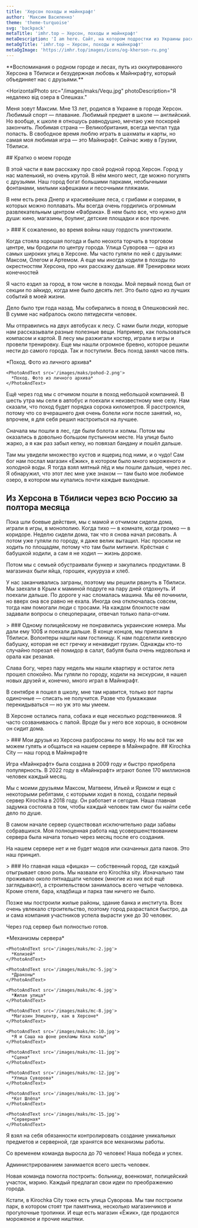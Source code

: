 ```yaml
---
title: 'Херсон походы и майнкрафт'
author: 'Максим Василенко'
theme: 'theme-turquoise'
svg: 'backpack'
metaTitle: 'imhr.top — Херсон, походы и майнкрафт'
metaDescription: 'I am here. Сайт, на котором подростки из Украины рассказывают свои истории.'
metaOgTitle: 'imhr.top — Херсон, походы и майнкрафт'
metaOgImage: 'https://imhr.top/images/icons/og-kherson-ru.png'
---
```


<Heading img="/images/maks/maks.jpg" />

<Medium>
  **Воспоминания о родном городе и лесах, путь из оккупированного Херсона в
  Тбилиси и безудержная любовь к Майнкрафту, который объединяет нас с
  друзьями.**
</Medium>

<HorizontalPhoto
  src="/images/maks/Vequ.jpg"
  photoDescription="Я недалеко від озера в Олешках."
>
  Меня зовут Максим. Мне 13 лет, родился в Украине в городе Херсон. Любимый
  спорт — плавание. Любимый предмет в школе — английский. Но вообще, к школе я
  отношусь равнодушно, мечтаю уже поскорей закончить. Любимая страна —
  Великобритания, всегда мечтал туда попасть. В свободное время люблю играть в
  шахматы и карты, но самая моя любимая игра — это Майнкрафт. Сейчас живу в
  Грузии, Тбилиси.
</HorizontalPhoto>

<Medium>
  ## Кратко о моем городе

В этой части я вам расскажу про свой родной город Херсон. Город у нас маленький, но очень крутой. В нём много мест, где можно погулять с друзьями. Наш город богат большими парками, необычными фонтанами, милыми кафешками и песочными пляжами.

В нем есть река Днепр и красивейшие леса, с грибами и озерами, в которых можно поплавать. Мы всегда очень гордились огромным развлекательным центром «Фабрика». В нем было все, что нужно для души: кино, магазины, боулинг, детские площадки и все прочее.

</Medium>

<Large>> ### К сожалению, во время войны нашу гордость уничтожили.</Large>

<Medium>
  Когда стояла хорошая погода и было неохота торчать в торговом центре, мы
  бродили по центру города. Улица Суворова — одна из самых широких улиц в
  Херсоне. Мы часто гуляли по ней с друзьями: Максом, Олегом и Артемом. А еще мы
  иногда ходили в походы по окрестностям Херсона, про них расскажу дальше.
</Medium>

<Fullpage>
  <PhotoFullPage
    src="/images/maks/kherson.jpg"
    text="Моя любимая улица Суворова. Фото взято с https://khers-on.com"
  />
</Fullpage>

<Medium>
  ## Тренировки моих конечностей

Я часто ездил за город, в том числе в походы. Мой первый поход был от секции по айкидо, когда мне было десять лет. Это было одно из лучших событий в моей жизни.

Дело было три года назад. Мы собирались в поход в Олешковский лес. В сумме нас набралось около пятидесяти человек.

Мы отправились на двух автобусах к лесу. С нами были люди, которые нам рассказывали разные полезные вещи. Например, как пользоваться компасом и картой. В лесу мы разжигали костер, играли в игры и провели тренировку. Еще мы нашли огромное бревно, которое решили нести до самого города. Так и поступили. Весь поход занял часов пять.

</Medium>

<Large>
  <Slider>
    <PhotoAndText src='/images/maks/pohod-1.png'>
      *Поход. Фото из личного архива*
    </PhotoAndText>

    <PhotoAndText src='/images/maks/pohod-2.png'>
      *Поход. Фото из личного архива*
    </PhotoAndText>

  </Slider>
</Large>

<Medium>
  Ещё через год мы с отчимом пошли в поход небольшой компанией. В шесть утра мы сели в автобус и поехали к неизвестному мне селу. Нам сказали, что поход будет порядка сорока километров. Я расстроился, потому что со вчерашнего дня очень болели ноги после занятий, но, впрочем, я для себя решил настроиться на лучшее.

Сначала мы пошли в лес, где были болота и холмы. Потом мы оказались в довольно большом пустынном месте. На улице было жарко, а я как раз забыл кепку, но повязал бандану и пошёл дальше.

Там мы увидели множество кустов и ящериц под ними, и о чудо! Сам бог нам послал магазин «Ёжик», в котором было много мороженого и холодной воды. Я тогда взял мятный лёд и мы пошли дальше, через лес. Я обнаружил, что этот лес мне уже знаком — там было мое любимое озеро, в котором мы купались почти каждые выходные.

## Из Херсона в Тбилиси через всю Россию за полтора месяца

Пока шли боевые действия, мы с мамой и отчимом сидели дома, играли в игры, в монополию. Когда тихо — в комнате, когда громко — в коридоре. Неделю сидели дома, так что я снова начал рисовать. А потом уже гуляли по городу, я даже велик вытащил. Нас просили не ходить по площадям, потому что там были митинги. Крёстная с бабушкой ходили, а сам я не ходил — жизнь дороже.

Потом мы с семьей обустраивали бункер и закупались продуктами. В магазинах были яйца, горошек, кукуруза и хлеб.

У нас заканчивались заграны, поэтому мы решили рвануть в Тбилиси. Мы заехали в Крым к маминой подруге на пару дней отдохнуть. И поехали дальше. По дороге у нас сломалась машина. Мы её починили, но вверх она все равно не ехала. Иногда она отключалась совсем, тогда нам помогали люди с тросами. На каждом блокпосте нам задавали вопросы о спецоперации, отвечал только папа-отчим.

</Medium>

<Large>
  > ### Одному полицейскому не понравились украинские номера. Мы дали ему 100$ и поехали дальше.
</Large>

<Medium>
  В конце концов, мы приехали в Тбилиси. Волонтеры нашли нам гостиницу. К нам подселили киевскую бабушку, которая не ест гречку и ненавидит грузин. Однажды кто-то случайно порезал её помидор в салат, бабуля была очень недовольна и орала как резаная.

Слава богу, через пару недель мы нашли квартиру и остаток лета прошел спокойно. Мы гуляли по городу, ходили на экскурсии, я нашел новых друзей и, конечно, много играл в Майнкрафт.

В сентябре я пошел в школу, мне там нравится, только вот парты одиночные — списать не получится. Разве что бумажками перекидываться — но уж это мы умеем.

В Херсоне остались папа, собака и еще несколько родственников. Я часто созваниваюсь с папой. Вроде бы у него все хорошо, в основном он сидит дома.

</Medium>

<Large>
  > ### Мои друзья из Херсона разбросаны по миру. Но мы всё так же можем гулять и общаться на нашем сервере в Майнкрафте.
</Large>

<Medium>
  ## Kirochka City — наш город в Майнкрафте

Игра «Майнкрафт» была создана в 2009 году и быстро приобрела популярность. В 2022 году в «Майнкрафт» играют более 170 миллионов человек каждый месяц.

Мы с моими друзьями Максом, Матвеем, Ильей и Яриком и еще с некоторыми ребятами, с которыми ходил в поход, создали первый сервер Kirochka в 2018 году. Он работает и сегодня. Наша главная задумка состояла в том, чтобы каждый человек там смог бы найти себе дело по душе.

В самом начале сервер существовал исключительно ради забавы собравшихся. Моя полноценная работа над усовершенствованием сервера была начата только через месяц после его создания.

На нашем сервере нет и не будет модов или скачанных дата паков. Это наш принцип.

</Medium>

<Large>
  > ### Но главная наша «фишка» — собственный город, где каждый отыгрывает свою роль.
</Large>

<Medium>
  Мы назвали его Kirochka sity. Изначально там проживало около пятнадцати человек (многие из них всё ещё заглядывают), а строительством занималось всего четыре человека. Кроме отеля, бара, кладбища и парка там ничего не было.

Позже мы построили жилые районы, здание банка и института. Всех очень увлекало строительство, поэтому город разрастался быстро, да и сама компания участников успела вырасти уже до 30 человек.

Через год сервер был полностью готов.

</Medium>

<Large>
  <Slider>
    <PhotoAndText src='/images/maks/mc-1.jpg'>
      *Механизмы сервера*
    </PhotoAndText>

    <PhotoAndText src='/images/maks/mc-2.jpg'>
      *Колизей*
    </PhotoAndText>

    <PhotoAndText src='/images/maks/mc-5.jpg'>
      *Драконы*
    </PhotoAndText>

    <PhotoAndText src='/images/maks/mc-6.jpg'>
      *Жилая улица*
    </PhotoAndText>

    <PhotoAndText src='/images/maks/mc-8.jpg'>
      *Магазин Эпицентр, как в Херсоне*
    </PhotoAndText>

    <PhotoAndText src='/images/maks/mc-10.jpg'>
      *Я и Саша на фоне рекламы Кока колы*
    </PhotoAndText>

    <PhotoAndText src='/images/maks/mc-11.jpg'>
      *Сцена*
    </PhotoAndText>

    <PhotoAndText src='/images/maks/mc-12.jpg'>
      *Улица Суворова*
    </PhotoAndText>

    <PhotoAndText src='/images/maks/mc-13.jpg'>
      *Кот Шлёпа*
    </PhotoAndText>

    <PhotoAndText src='/images/maks/mc-15.jpg'>
      *Серверная*
    </PhotoAndText>

  </Slider> 
</Large>

<Medium>
  Я взял на себя обязанности контролировать создание уникальных предметов и серверной, где хранятся все механизмы работы.

Со временем команда выросла до 70 человек! Наша победа и успех.

Администрированием занимается всего шесть человек.

Новая команда помогла построить: больницу, военкомат, полицейский участок, мэрию. Каждый предлагал свои идеи по преображению города.

Кстати, в Kirochka City тоже есть улица Суворова. Мы там построили парк, в котором стоят три памятника, несколько магазинчиков и прогулочные тропинки. И еще есть магазин «Ёжик», где продаются мороженое и прочие ништяки.

</Medium>
